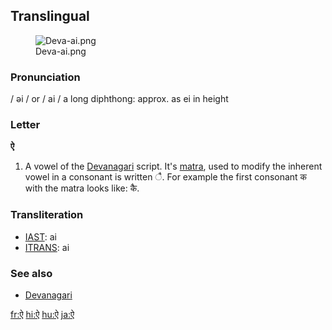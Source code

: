==Translingual==
[[File:Deva-ai.png|thumb]]

===Pronunciation===
/ əi / or / ai / a long diphthong: approx. as ei in height

===Letter===
'''ऐ'''

# A vowel of the [[Devanagari]] script.  It's [[matra]], used to modify the inherent vowel in a consonant is written &#x0948;.  For example the first consonant क with the matra looks like: कै.

===Transliteration===
{{rfc-header|Transliteration}}
*[[w:IAST|IAST]]: ai
*[[w:ITRANS|ITRANS]]: ai

===See also===
*[[w:Devanagari|Devanagari]]

[[fr:ऐ]]
[[hi:ऐ]]
[[hu:ऐ]]
[[ja:ऐ]]